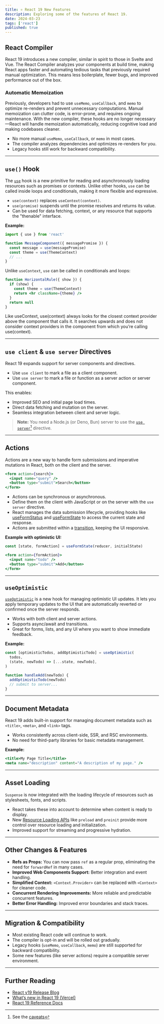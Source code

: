 ```yaml
---
title: ⚛️ React 19 New Features
description: Exploring some of the features of React 19.
date: 2024-03-23
tags: ['react']
published: true
---
```


## React Compiler

React 19 introduces a new compiler, similar in spirit to those in Svelte and Vue. The React Compiler analyzes your components at build time, making React apps faster and automating tedious tasks that previously required manual optimization. This means less boilerplate, fewer bugs, and improved performance out of the box.

### Automatic Memoization

Previously, developers had to use `useMemo`, `useCallback`, and `memo` to optimize re-renders and prevent unnecessary computations. Manual memoization can clutter code, is error-prone, and requires ongoing maintenance. With the new compiler, these hooks are no longer necessary—React will handle memoization automatically, reducing cognitive load and making codebases cleaner.

- No more manual `useMemo`, `useCallback`, or `memo` in most cases.
- The compiler analyzes dependencies and optimizes re-renders for you.
- Legacy hooks still work for backward compatibility.

---

## `use()` Hook

The [`use`](https://react.dev/reference/react/use) hook is a new primitive for reading and asynchronously loading resources such as promises or contexts. Unlike other hooks, `use` can be called inside loops and conditionals, making it more flexible and expressive.

- `use(context)` replaces `useContext(context)`.
- `use(promise)` suspends until the promise resolves and returns its value.
- Can be used for data fetching, context, or any resource that supports the "thenable" interface.

**Example:**

```jsx {4-5}
import { use } from 'react'

function MessageComponent({ messagePromise }) {
  const message = use(messagePromise)
  const theme = use(ThemeContext)
  // ...
}
```

Unlike `useContext`, `use` can be called in conditionals and loops:

```jsx {2-3}
function HorizontalRule({ show }) {
  if (show) {
    const theme = use(ThemeContext)
    return <hr className={theme} />
  }
  return null
}
```

<Callout type="warning">
  Like useContext, use(context) always looks for the closest context provider
  above the component that calls it. It searches upwards and does not consider
  context providers in the component from which you’re calling use(context).
</Callout>

---

## `use client` & `use server` Directives

React 19 expands support for server components and directives.

- Use `use client` to mark a file as a client component.
- Use `use server` to mark a file or function as a server action or server component.

This enables:

- Improved SEO and initial page load times.
- Direct data fetching and mutation on the server.
- Seamless integration between client and server logic.

> **Note:** You need a Node.js (or Deno, Bun) server to use the [`use server`](https://react.dev/reference/react/use-server)[^1] directive.

---

## Actions

Actions are a new way to handle form submissions and imperative mutations in React, both on the client and the server.

```jsx /action/
<form action={search}>
  <input name="query" />
  <button type="submit">Search</button>
</form>
```

- Actions can be synchronous or asynchronous.
- Define them on the client with JavaScript or on the server with the `use server` directive.
- React manages the data submission lifecycle, providing hooks like [useFormStatus](https://react.dev/reference/react-dom/hooks/useFormStatus) and [useFormState](https://react.dev/reference/react-dom/hooks/useFormState) to access the current state and response.
- Actions are submitted within a [transition](https://react.dev/reference/react/useTransition), keeping the UI responsive.

**Example with optimistic UI:**

```jsx
const [state, formAction] = useFormState(reducer, initialState)

<form action={formAction}>
  <input name="todo" />
  <button type="submit">Add</button>
</form>
```

---

## `useOptimistic`

[`useOptimistic`](https://react.dev/reference/react/useOptimistic) is a new hook for managing optimistic UI updates. It lets you apply temporary updates to the UI that are automatically reverted or confirmed once the server responds.

- Works with both client and server actions.
- Supports async/await and transitions.
- Great for forms, lists, and any UI where you want to show immediate feedback.

**Example:**

```jsx
const [optimisticTodos, addOptimisticTodo] = useOptimistic(
  todos,
  (state, newTodo) => [...state, newTodo],
)

function handleAdd(newTodo) {
  addOptimisticTodo(newTodo)
  // submit to server...
}
```

---

## Document Metadata

React 19 adds built-in support for managing document metadata such as `<title>`, `<meta>`, and `<link>` tags.

- Works consistently across client-side, SSR, and RSC environments.
- No need for third-party libraries for basic metadata management.

**Example:**

```jsx
<title>My Page Title</title>
<meta name="description" content="A description of my page." />
```

---

## Asset Loading

`Suspense` is now integrated with the loading lifecycle of resources such as stylesheets, fonts, and scripts.

- React takes these into account to determine when content is ready to display.
- New [Resource Loading APIs](https://react.dev/reference/react-dom#resource-preloading-apis) like `preload` and `preinit` provide more control over resource loading and initialization.
- Improved support for streaming and progressive hydration.

---

## Other Changes & Features

- **Refs as Props:** You can now pass `ref` as a regular prop, eliminating the need for `forwardRef` in many cases.
- **Improved Web Components Support:** Better integration and event handling.
- **Simplified Context:** `<Context.Provider>` can be replaced with `<Context>` for cleaner code.
- **Concurrent Rendering Improvements:** More reliable and predictable concurrent features.
- **Better Error Handling:** Improved error boundaries and stack traces.

---

## Migration & Compatibility

- Most existing React code will continue to work.
- The compiler is opt-in and will be rolled out gradually.
- Legacy hooks (`useMemo`, `useCallback`, `memo`) are still supported for backward compatibility.
- Some new features (like server actions) require a compatible server environment.

---

## Further Reading

- [React v19 Release Blog](https://react.dev/blog/2024/12/05/react-19)
- [What’s new in React 19 (Vercel)](https://vercel.com/blog/whats-new-in-react-19)
- [React 19 Reference Docs](https://react.dev/reference/react)

[^1]: See the [caveats](https://react.dev/reference/react/use-server#caveats)
